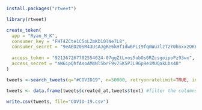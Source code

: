 ```r
install.packages("rtweet")

library(rtweet)

create_token(
  app = "Ryan_M_K",
  consumer_key = "FHT4ZCte1C5oLZmKD10lNe7L8",
  consumer_secret = "9eAED20SM43UsAJgRe6kHf1dw6PL19fqmWu7lzT2Y0hnxxzOKE",
  
  access_token = "921367267702554624-07ggZtLvos5ubOs6RZcsgoipoPz93wx",
  access_secret = "aW6ipQhfAsoAM4Nl5brF9v7SK5PJL9Gp9eiMUQakLbs48"
)

tweets <-search_tweets(q="#COVID19", n=50000, retryonratelimit=TRUE, include_rts=FALSE, `-filter`="replies", lang="en")

tweets <- data.frame(tweets$created_at,tweets$text) #filter the columns

write.csv(tweets, file="COVID-19.csv")
```